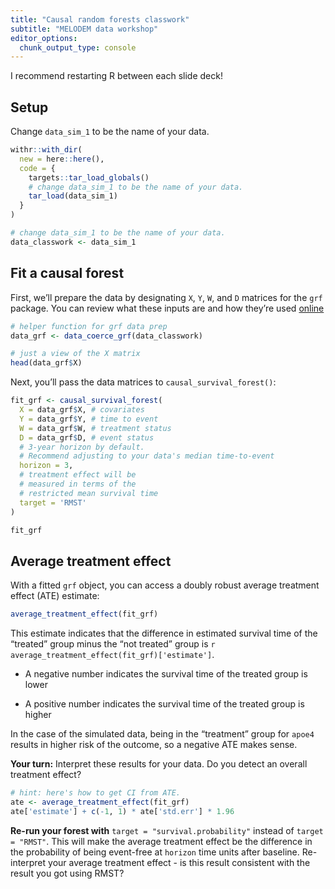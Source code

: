 ```yaml
---
title: "Causal random forests classwork"
subtitle: "MELODEM data workshop"
editor_options: 
  chunk_output_type: console
---
```

I recommend restarting R between each slide deck!

## Setup

Change `data_sim_1` to be the name of your data.

```r

withr::with_dir(
  new = here::here(),
  code = {
    targets::tar_load_globals()
    # change data_sim_1 to be the name of your data.
    tar_load(data_sim_1)
  }
)

# change data_sim_1 to be the name of your data.
data_classwork <- data_sim_1

```

## Fit a causal forest

First, we'll prepare the data by designating `X`, `Y`, `W`, and `D` matrices for the `grf` package. You can review what these inputs are and how they're used  [online](https://grf-labs.github.io/grf/reference/causal_forest.html#arguments) 

```r

# helper function for grf data prep 
data_grf <- data_coerce_grf(data_classwork)

# just a view of the X matrix
head(data_grf$X)

```


Next, you'll pass the data matrices to `causal_survival_forest()`:

```r

fit_grf <- causal_survival_forest(
  X = data_grf$X, # covariates
  Y = data_grf$Y, # time to event
  W = data_grf$W, # treatment status
  D = data_grf$D, # event status
  # 3-year horizon by default. 
  # Recommend adjusting to your data's median time-to-event
  horizon = 3, 
  # treatment effect will be
  # measured in terms of the
  # restricted mean survival time
  target = 'RMST' 
)

fit_grf

```

## Average treatment effect

With a fitted `grf` object, you can access a doubly robust average treatment effect (ATE) estimate:

```r

average_treatment_effect(fit_grf)

```

This estimate indicates that the difference in estimated survival time of the "treated" group minus the "not treated" group is `r average_treatment_effect(fit_grf)['estimate']`.

- A negative number indicates the survival time of the treated group is lower

- A positive number indicates the survival time of the treated group is higher

In the case of the simulated data, being in the "treatment" group for `apoe4` results in higher risk of the outcome, so a negative ATE makes sense.

**Your turn:** Interpret these results for your data. Do you detect an overall treatment effect?

```r
# hint: here's how to get CI from ATE.
ate <- average_treatment_effect(fit_grf)
ate['estimate'] + c(-1, 1) * ate['std.err'] * 1.96
```

**Re-run your forest with** `target = "survival.probability"` instead of `target = "RMST"`. This will make the average treatment effect be the difference in the probability of being event-free at `horizon` time units after baseline. Re-interpret your average treatment effect - is this result consistent with the result you got using RMST?

## 

